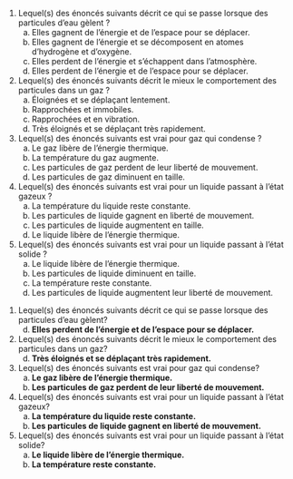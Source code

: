 ::: {.Exercise data-latex=""}

1. Lequel(s) des énoncés suivants décrit ce qui se passe lorsque des particules d'eau gèlent ?
    a. Elles gagnent de l'énergie et de l'espace pour se déplacer.
    b. Elles gagnent de l'énergie et se décomposent en atomes d'hydrogène et d'oxygène.
    c. Elles perdent de l'énergie et s'échappent dans l'atmosphère.
    d. Elles perdent de l'énergie et de l'espace pour se déplacer.
2. Lequel(s) des énoncés suivants décrit le mieux le comportement des particules dans un gaz ?
    a. Éloignées et se déplaçant lentement.
    b. Rapprochées et immobiles.
    c. Rapprochées et en vibration.
    d. Très éloignés et se déplaçant très rapidement.
3. Lequel(s) des énoncés suivants est vrai pour gaz qui condense ?
    a. Le gaz libère de l'énergie thermique.
    b. La température du gaz augmente.
    c. Les particules de gaz perdent de leur liberté de mouvement.
    d. Les particules de gaz diminuent en taille.
4. Lequel(s) des énoncés suivants est vrai pour un liquide passant à l'état gazeux ?
    a. La température du liquide reste constante.
    b. Les particules de liquide gagnent en liberté de mouvement.
    c. Les particules de liquide augmentent en taille.
    d. Le liquide libère de l'énergie thermique.
5. Lequel(s) des énoncés suivants est vrai pour un liquide passant à l'état solide ?
    a. Le liquide libère de l'énergie thermique.
    b. Les particules de liquide diminuent en taille.
    c. La température reste constante.
    d. Les particules de liquide augmentent leur liberté de mouvement.

:::

::: {.Answer data-latex=""}

1. Lequel(s) des énoncés suivants décrit ce qui se passe lorsque des particules d'eau gèlent?
    d. **Elles perdent de l'énergie et de l'espace pour se déplacer.**
2. Lequel(s) des énoncés suivants décrit le mieux le comportement des particules dans un gaz?
    d. **Très éloignés et se déplaçant très rapidement.**
3. Lequel(s) des énoncés suivants est vrai pour gaz qui condense?
    a. **Le gaz libère de l'énergie thermique.**
    c. **Les particules de gaz perdent de leur liberté de mouvement.**
4. Lequel(s) des énoncés suivants est vrai pour un liquide passant à l'état gazeux?
    a. **La température du liquide reste constante.**
    d. **Les particules de liquide gagnent en liberté de mouvement.**
5. Lequel(s) des énoncés suivants est vrai pour un liquide passant à l'état solide?
    a. **Le liquide libère de l'énergie thermique.**
    c. **La température reste constante.**

:::
